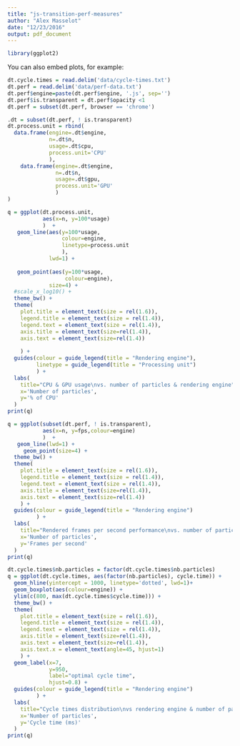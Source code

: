 ```yaml
---
title: "js-transition-perf-measures"
author: "Alex Masselot"
date: "12/23/2016"
output: pdf_document
---
```


```r
library(ggplot2)
```

You can also embed plots, for example:

```r
dt.cycle.times = read.delim('data/cycle-times.txt')
dt.perf = read.delim('data/perf-data.txt')
dt.perf$engine=paste(dt.perf$engine, '.js', sep='')
dt.perf$is.transparent = dt.perf$opacity <1
dt.perf = subset(dt.perf, browser == 'chrome')
```
```r
.dt = subset(dt.perf, ! is.transparent)
dt.process.unit = rbind(
  data.frame(engine=.dt$engine,
             n=.dt$n,
             usage=.dt$cpu,
             process.unit='CPU'
             ),
    data.frame(engine=.dt$engine,
               n=.dt$n,
               usage=.dt$gpu,
               process.unit='GPU'
               )
)
```

```r
q = ggplot(dt.process.unit,
           aes(x=n, y=100*usage)
           )  +
   geom_line(aes(y=100*usage,
                 colour=engine,
                 linetype=process.unit
                 ),
             lwd=1) +
  
   geom_point(aes(y=100*usage,
                  colour=engine),
             size=4) +
  #scale_x_log10() +
  theme_bw() +
  theme(
    plot.title = element_text(size = rel(1.6)),
    legend.title = element_text(size = rel(1.4)),
    legend.text = element_text(size = rel(1.4)),
    axis.title = element_text(size=rel(1.4)),
    axis.text = element_text(size=rel(1.4))
    
    ) +
  guides(colour = guide_legend(title = "Rendering engine"),
         linetype = guide_legend(title = "Processing unit")
         ) +
  labs(
    title="CPU & GPU usage\nvs. number of particles & rendering engine",
    x='Number of particles',
    y='% of CPU'
  )
print(q)
```

```r
q = ggplot(subset(dt.perf, ! is.transparent),
           aes(x=n, y=fps,colour=engine)
           )  +
   geom_line(lwd=1) +
     geom_point(size=4) +
  theme_bw() +
  theme(
    plot.title = element_text(size = rel(1.6)),
    legend.title = element_text(size = rel(1.4)),
    legend.text = element_text(size = rel(1.4)),
    axis.title = element_text(size=rel(1.4)),
    axis.text = element_text(size=rel(1.4))
    ) +
  guides(colour = guide_legend(title = "Rendering engine")
         ) +
  labs(
    title="Rendered frames per second performance\nvs. number of particles & rendering engine",
    x='Number of particles',
    y='Frames per second'
  )
print(q)
```

```r
dt.cycle.times$nb.particles = factor(dt.cycle.times$nb.particles)
q = ggplot(dt.cycle.times, aes(factor(nb.particles), cycle.time)) +
  geom_hline(yintercept = 1000, linetype='dotted', lwd=1)+ 
  geom_boxplot(aes(colour=engine)) +
  ylim(c(800, max(dt.cycle.times$cycle.time))) +
  theme_bw() +
  theme(
    plot.title = element_text(size = rel(1.6)),
    legend.title = element_text(size = rel(1.4)),
    legend.text = element_text(size = rel(1.4)),
    axis.title = element_text(size=rel(1.4)),
    axis.text = element_text(size=rel(1.4)),
    axis.text.x = element_text(angle=45, hjust=1)
    ) +
  geom_label(x=7,
             y=950,
             label="optimal cycle time",
             hjust=0.8) +
  guides(colour = guide_legend(title = "Rendering engine")
         ) +
  labs(
    title="Cycle times distribution\nvs rendering engine & number of particles\n(1000ms is perfect cycle)",
    x='Number of particles',
    y='Cycle time (ms)'
  )
print(q)
```